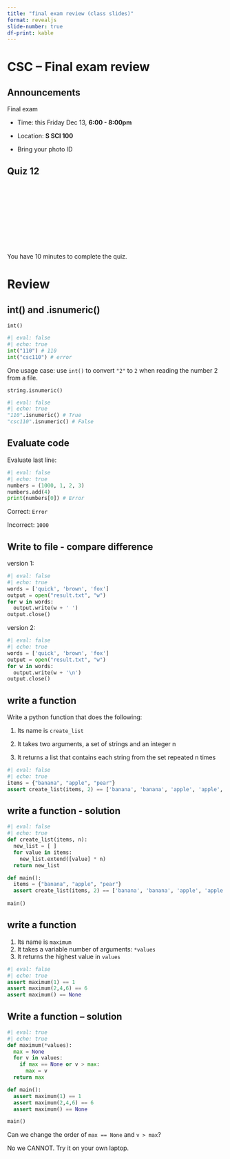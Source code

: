 ```yaml
---
title: "final exam review (class slides)"
format: revealjs
slide-number: true
df-print: kable
---
```



# CSC -- Final exam review

## Announcements

Final exam 

-   Time: this Friday Dec 13, **6:00 - 8:00pm** 

-   Location: **S SCI 100**

-   Bring your photo ID


## Quiz 12

<center>
<div class="cleanslate w24tz-current-time w24tz-large" style="display: inline-block !important; visibility: hidden !important; min-width:300px !important; min-height:145px !important;"><a href="//24timezones.com/Tucson/time" style="text-decoration: none" class="clock24" id="tz24-1695057604-c1393-eyJob3VydHlwZSI6IjEyIiwic2hvd2RhdGUiOiIwIiwic2hvd3NlY29uZHMiOiIwIiwiY29udGFpbmVyX2lkIjoiY2xvY2tfYmxvY2tfY2I2NTA4ODZjNDg0OWVlIiwidHlwZSI6ImRiIiwibGFuZyI6ImVuIn0=" title="World Time :: Tucson" target="_blank" rel="nofollow"></a>current time<div id="clock_block_cb650886c4849ee"></div></div>
<script type="text/javascript" src="//w.24timezones.com/l.js" async></script>
</center>

You have 10 minutes to complete the quiz.

# Review

## int() and .isnumeric()

`int()`
```python
#| eval: false
#| echo: true
int("110") # 110
int("csc110") # error
```

One usage case: use `int()` to convert `"2"` to `2` when reading the number 2 from a file.

`string.isnumeric()`
```python
#| eval: false
#| echo: true
"110".isnumeric() # True
"csc110".isnumeric() # False
```

## Evaluate code

Evaluate last line:
```python
#| eval: false
#| echo: true
numbers = (1000, 1, 2, 3)
numbers.add(4)
print(numbers[0]) # Error
```

Correct: `Error`

Incorrect: `1000` 

## Write to file - compare difference

version 1:
```python
#| eval: false
#| echo: true
words = ['quick', 'brown', 'fox']
output = open("result.txt", "w")
for w in words:
  output.write(w + ' ')
output.close()
```

version 2:
```python
#| eval: false
#| echo: true
words = ['quick', 'brown', 'fox']
output = open("result.txt", "w")
for w in words:
  output.write(w + '\n')
output.close()
```

## write a function

Write a python function that does the following:

1. Its name is `create_list`

2. It takes two arguments, a set of strings and an integer n

3. It returns a list that contains each string from the set repeated n times

```python
#| eval: false
#| echo: true
items = {"banana", "apple", "pear"}
assert create_list(items, 2) == ['banana', 'banana', 'apple', 'apple', 'pear', 'pear']
```

## write a function - solution

```python
#| eval: false
#| echo: true
def create_list(items, n):
  new_list = [ ]
  for value in items:
    new_list.extend([value] * n)
  return new_list

def main():
  items = {"banana", "apple", "pear"}
  assert create_list(items, 2) == ['banana', 'banana', 'apple', 'apple', 'pear', 'pear']  
  
main()
```

## write a function

1.  Its name is `maximum`
2.  It takes a variable number of arguments: `*values`
3.  It returns the highest value in `values`

```python
#| eval: false
#| echo: true
assert maximum(1) == 1
assert maximum(2,4,6) == 6
assert maximum() == None
```

## Write a function -- solution

```python
#| eval: true
#| echo: true
def maximum(*values):
  max = None
  for v in values:
    if max == None or v > max:
      max = v
  return max

def main():
  assert maximum(1) == 1
  assert maximum(2,4,6) == 6
  assert maximum() == None

main()
```

Can we change the order of `max == None` and `v > max`? 

No we CANNOT. Try it on your own laptop.
